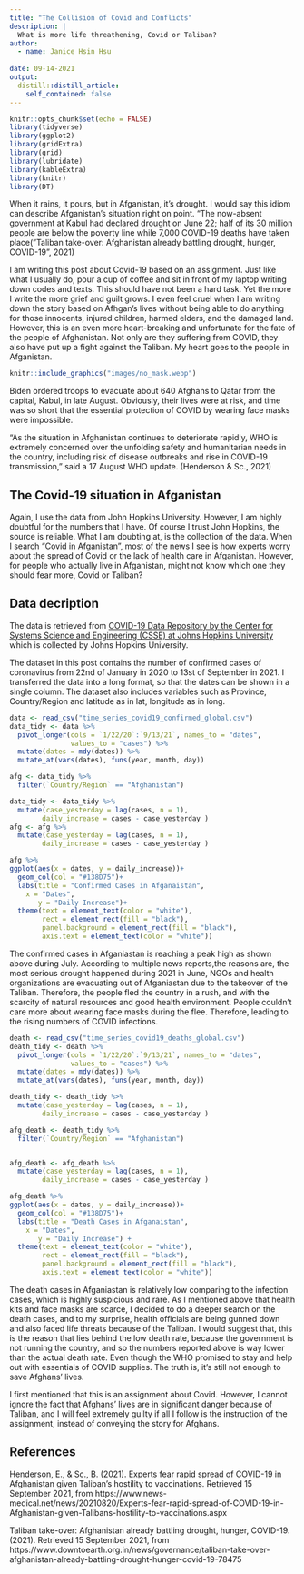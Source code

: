 ```yaml
---
title: "The Collision of Covid and Conflicts"
description: |
  What is more life threathening, Covid or Taliban?
author:
  - name: Janice Hsin Hsu
    
date: 09-14-2021
output:
  distill::distill_article:
    self_contained: false
---
```



```r
knitr::opts_chunk$set(echo = FALSE)
library(tidyverse)
library(ggplot2)
library(gridExtra)
library(grid)
library(lubridate)
library(kableExtra)
library(knitr)
library(DT)
```


When it rains, it pours, but in Afganistan, it's drought. I would say this idiom can describe Afganistan's situation right on point. "The now-absent government at Kabul had declared drought on June 22; half of its 30 million people are below the poverty line while 7,000 COVID-19 deaths have taken place("Taliban take-over: Afghanistan already battling drought, hunger, COVID-19", 2021)

I am writing this post about Covid-19 based on an assignment. Just like what I usually do, pour a cup of coffee and sit in front of my laptop writing down codes and texts. This should have not been a hard task. Yet the more I write the more grief and guilt grows. I even feel cruel when I am writing down the story based on Afhgan's lives without being able to do anything for those innocents, injured children, harmed elders, and the damaged land. However, this is an even more heart-breaking and unfortunate for the fate of the people of Afghanistan. Not only are they suffering from COVID, they also have put up a fight against the Taliban. My heart goes to the people in Afganistan.


```r
knitr::include_graphics("images/no_mask.webp")
```
Biden ordered troops to evacuate about 640 Afghans to Qatar from the capital, Kabul, in late August. Obviously, their lives were at risk, and time was so short that the essential protection of COVID by wearing face masks were impossible.

"As the situation in Afghanistan continues to deteriorate rapidly, WHO is extremely concerned over the unfolding safety and humanitarian needs in the country, including risk of disease outbreaks and rise in COVID-19 transmission," said a 17 August WHO update. (Henderson & Sc., 2021)


## The Covid-19 situation in Afganistan

Again, I use the data from John Hopkins University. However, I am highly doubtful for the numbers that I have. Of course I trust John Hopkins, the source is reliable. What I am doubting at, is the collection of the data. When I search "Covid in Afganistan", most of the news I see is how experts worry about the spread of Covid or the lack of health care in Afganistan. However, for people who actually live in Afganistan, might not know which one they should fear more, Covid or Taliban?

## Data decription

The data is retrieved from [COVID-19 Data Repository by the Center for Systems Science and Engineering (CSSE) at Johns Hopkins University](https://github.com/CSSEGISandData/COVID-19) which is collected by Johns Hopkins University.

The dataset in this post contains the number of confirmed cases of coronavirus from 22nd of January in 2020 to 13st of September in 2021. I transferred the data into a long format, so that the dates can be shown in a single column. The dataset also includes variables such as Province, Country/Region and latitude as in lat, longitude as in long.



```r
data <- read_csv("time_series_covid19_confirmed_global.csv") 
data_tidy <- data %>%
  pivot_longer(cols = `1/22/20`:`9/13/21`, names_to = "dates",
               values_to = "cases") %>%
  mutate(dates = mdy(dates)) %>% 
  mutate_at(vars(dates), funs(year, month, day)) 

afg <- data_tidy %>%
  filter(`Country/Region` == "Afghanistan")
```


```r
data_tidy <- data_tidy %>%
  mutate(case_yesterday = lag(cases, n = 1),
        daily_increase = cases - case_yesterday )
afg <- afg %>%
  mutate(case_yesterday = lag(cases, n = 1),
        daily_increase = cases - case_yesterday )
```



```r
afg %>%
ggplot(aes(x = dates, y = daily_increase))+
  geom_col(col = "#138D75")+
  labs(title = "Confirmed Cases in Afganaistan",
    x = "Dates", 
       y = "Daily Increase")+
  theme(text = element_text(color = "white"),
        rect = element_rect(fill = "black"),
        panel.background = element_rect(fill = "black"),
        axis.text = element_text(color = "white"))
```
The confirmed cases in Afganiastan is reaching a peak high as shown above during July. According to multiple news reports,the reasons are, the most serious drought happened during 2021 in June, NGOs and health organizations are evacuating out of Afganiastan due to the takeover of the Taliban. Therefore, the people fled the country in a rush, and with the scarcity of natural resources and good health environment. People couldn't care more about wearing face masks during the flee. Therefore, leading to the rising numbers of COVID infections. 

```r
death <- read_csv("time_series_covid19_deaths_global.csv") 
death_tidy <- death %>%
  pivot_longer(cols = `1/22/20`:`9/13/21`, names_to = "dates",
               values_to = "cases") %>%
  mutate(dates = mdy(dates)) %>% 
  mutate_at(vars(dates), funs(year, month, day)) 

death_tidy <- death_tidy %>%
  mutate(case_yesterday = lag(cases, n = 1),
        daily_increase = cases - case_yesterday )

afg_death <- death_tidy %>%
  filter(`Country/Region` == "Afghanistan")


afg_death <- afg_death %>%
  mutate(case_yesterday = lag(cases, n = 1),
        daily_increase = cases - case_yesterday )
```

```r
afg_death %>%
ggplot(aes(x = dates, y = daily_increase))+
  geom_col(col = "#138D75")+
  labs(title = "Death Cases in Afganaistan",
    x = "Dates", 
       y = "Daily Increase") +
  theme(text = element_text(color = "white"),
        rect = element_rect(fill = "black"),
        panel.background = element_rect(fill = "black"),
        axis.text = element_text(color = "white"))
```




The death cases in Afganiastan is relatively low comparing to the infection cases, which is highly suspicious and rare. As I mentioned above that health kits and face masks are scarce, I decided to do a deeper search on the death cases, and to my surprise, health officials are being gunned down and also faced life threats because of the Taliban. I would suggest that, this is the reason that lies behind the low death rate, because the government is not running the country, and so the numbers reported above is way lower than the actual death rate. Even though the WHO promised to stay and help out with essentials of COVID supplies. The truth is, it's still not enough to save Afghans' lives. 


I first mentioned that this is an assignment about Covid. However, I cannot ignore the fact that Afghans' lives are in significant danger because of Taliban, and I will feel extremely guilty if all I follow is the instruction of the assignment, instead of conveying the story for Afghans.



## References
Henderson, E., & Sc., B. (2021). Experts fear rapid spread of COVID-19 in Afghanistan given Taliban's hostility to vaccinations. Retrieved 15 September 2021, from https://www.news-medical.net/news/20210820/Experts-fear-rapid-spread-of-COVID-19-in-Afghanistan-given-Talibans-hostility-to-vaccinations.aspx

Taliban take-over: Afghanistan already battling drought, hunger, COVID-19. (2021). Retrieved 15 September 2021, from https://www.downtoearth.org.in/news/governance/taliban-take-over-afghanistan-already-battling-drought-hunger-covid-19-78475

